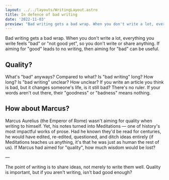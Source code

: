```yaml
---
layout: ../../layouts/WritingLayout.astro
title: In defence of bad writing
date: '2022-11-03'
preview: "Bad writing gets a bad wrap. When you don't write a lot, everything you write feels \"bad\" or \"not good yet\", so you don't write or share anything. If aiming for \"good\" leads to no writing, then aiming for \"bad\" can be useful. What's \"bad\" anyways? Compared to what? Is \"bad writing\" long? How long? Is \"bad writing\" unclear? How unclear? If you write an article you think is bad, but it changes someone's life, is it still bad? There's no ruler. If your words aren't out there, their \"goodness\" or \"badness\" means nothing. Marcus Aurelius (the Emperor of Rome) wasn't aiming for quality when writing to himself. Yet, his notes turned into Meditations — one of history's most impactful works of prose. Had he known they'd be read for centuries, he would have edited, re-edited, questioned, and ditch ideas entirely (if Meditations teaches us anything, it's that he was just as human as the rest of us). If Marcus had aimed for \"quality\", how much wisdom would be lost? The point of writing is to share ideas, not merely to write them well. Quality is important, but if you aren't writing, isn't bad good enough?"
---
```


Bad writing gets a bad wrap. When you don't write a lot, everything you write feels "bad" or "not good yet", so you don't write or share anything. If aiming for "good" leads to no writing, then aiming for "bad" can be useful.

## Quality?

What's "bad" anyways? Compared to what? Is "bad writing" long? How long? Is "bad writing" unclear? How unclear? If you write an article you think is bad, but it changes someone's life, is it still bad? There's no ruler. If your words aren't out there, their "goodness" or "badness" means nothing.

## How about Marcus?

Marcus Aurelius (the Emperor of Rome) wasn't aiming for quality when writing to himself. Yet, his notes turned into Meditations — one of history's most impactful works of prose. Had he known they'd be read for centuries, he would have edited, re-edited, questioned, and ditch ideas entirely (if Meditations teaches us anything, it's that he was just as human the rest of us). If Marcus had aimed for "quality", how much wisdom would be lost?

—

The point of writing is to share ideas, not merely to write them well. Quality is important, but if you aren't writing, isn't bad good enough?
